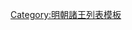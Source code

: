 {{ming|title=明朝永川國諸王|ed=永川國|head=[[永乐 (明朝)|永樂]]二十二年（[[1424年]]）封。|
{{ming/title}}
{{ming/list|永川莊簡王|[[朱悅烯]]|朱椿、庶六子|[[1424年]]—[[1460年]]|永樂二十二年封。[[天顺 (明朝)|天順]]四年薨。}}
{{ming/list|永川長子|[[朱友埐]]|朱悅烯、嫡一子|  |不知何年封[[长子 (封号)|長子]]。未襲卒。}}
}}<noinclude>
[[Category:明朝諸王列表模板]]
</noinclude>